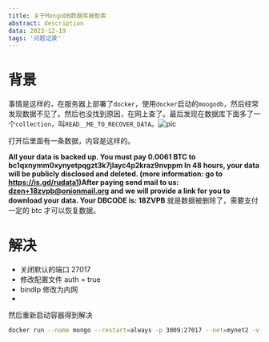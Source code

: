 ```yaml
---
title: 关于MongoDB数据库被勒索
abstract: description
data: 2023-12-19
tags: '问题记录'
---
```


# 背景 
事情是这样的，在服务器上部署了`docker`，使用`docker`启动的`moogodb`，然后经常发现数据不见了。然后也没找到原因，在网上查了。最后发现在数据库下面多了一个`collection`，叫`READ__ME_TO_RECOVER_DATA`。![pic](https://blog-offical-1302483222.cos.ap-guangzhou.myqcloud.com/mx_screencap_20240716_141146.png)

打开后里面有一条数据，内容是这样的。


**All your data is backed up. You must pay 0.0061 BTC to bc1qxnymm0xynyetpqgzt3k7jlayc4p2kraz9nvppm In 48 hours, your data will be publicly disclosed and deleted. (more information: go to https://is.gd/rudata1)After paying send mail to us: dzen+18zvpb@onionmail.org and we will provide a link for you to download your data. Your DBCODE is: 18ZVPB** 就是数据被删除了，需要支付一定的 btc 才可以恢复数据。


# 解决
- 关闭默认的端口 27017
- 修改配置文件 auth = true
- bindIp 修改为内网 
- 
然后重新启动容器得到解决

```bash
docker run --name mongo --restart=always -p 3009:27017 --net=mynet2 -v /data/mdb:/data/db -v /data/backup/mongodb:/data/backup -v /data/mdblog:/data/log -v /data/mongo_conf:/data/conf -d mongo
```
